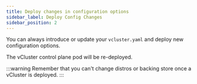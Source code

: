 ```yaml
---
title: Deploy changes in configuration options
sidebar_label: Deploy Config Changes
sidebar_position: 2
---
```



You can always introduce or update your `vcluster.yaml` and deploy new configuration options.

The vCluster control plane pod will be re-deployed. 

<p></p>

:::warning 
Remember that you can't change distros or backing store once a vCluster is deployed. 
:::

<DeployChanges />
